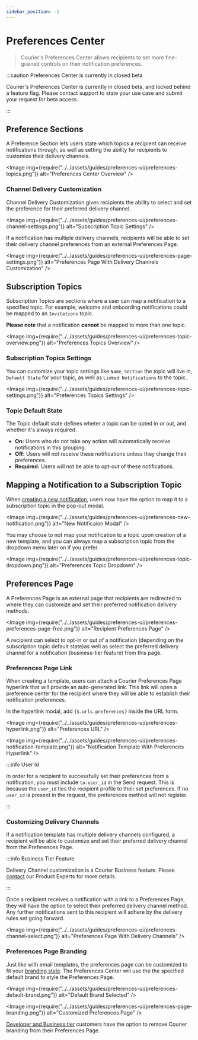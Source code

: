```yaml
---
sidebar_position: -1
---
```



# Preferences Center

> Courier's Preferences Center allows recipients to set more fine-grained controls on their notification preferences.

:::caution Preferences Center is currently in closed beta

Courier's Preferences Center is currently in closed beta, and locked behind a feature flag. Please contact support to state your use case and submit your request for beta access.

:::

## Preference Sections

A Preference Section lets users state which topics a recipient can receive notifications through, as well as setting the ability for recipients to customize their delivery channels.

<Image img={require("../../assets/guides/preferences-ui/preferences-topics.png")} alt="Preferences Center Overview" />

### Channel Delivery Customization

Channel Delivery Customization gives recipients the ability to select and set the preference for their preferred delivery channel.

<Image img={require("../../assets/guides/preferences-ui/preferences-channel-settings.png")} alt="Subscription Topic Settings" />

If a notification has multiple delivery channels, recipients will be able to set their delivery channel preferences from an external Preferences Page.

<Image img={require("../../assets/guides/preferences-ui/preferences-page-settings.png")} alt="Preferences Page With Delivery Channels Customization" />

## Subscription Topics

Subscription Topics are sections where a user can map a notification to a specified topic. For example, welcome and onboarding notifications could be mapped to an `Invitations` topic.

**Please note** that a notification **cannot** be mapped to more than one topic.

<Image img={require("../../assets/guides/preferences-ui/preferences-topic-overview.png")} alt="Preferences Topics Overview" />

### Subscription Topics Settings

You can customize your topic settings like `Name`, `Section` the topic will live in, `Default State` for your topic, as well as `Linked Notifications` to the topic.

<Image img={require("../../assets/guides/preferences-ui/preferences-topic-settings.png")} alt="Preferences Topics Settings" />

### Topic Default State

The Topic default state defines wheter a topic can be opted in or out, and whether it's always required.

- **On:** Users who do not take any action will automatically receive notifications in this grouping.
- **Off:** Users will not receive these notifications unless they change their preferences.
- **Required:** Users will not be able to opt-out of these notifications.

## Mapping a Notification to a Subscription Topic

When [creating a new notification](../../courier-designer/notification-designer/design-a-notification.mdx), users now have the option to map it to a subscription topic in the pop-out modal. 

<Image img={require("../../assets/guides/preferences-ui/preferences-new-notification.png")} alt="New Notificaion Modal" />

You may choose to not map your notification to a topic upon creation of a new template, and you can always map a subscription topic from the dropdown menu later on if you prefer.

<Image img={require("../../assets/guides/preferences-ui/preferences-topic-dropdown.png")} alt="Preferences Topic Dropdown" />

## Preferences Page

A Preferences Page is an external page that recipients are redirected to where they can customize and set their preferred notification delivery methods.

<Image img={require("../../assets/guides/preferences-ui/preferences-preferences-page-free.png")} alt="Recipient Preferences Page" />

A recipient can select to opt-in or out of a notification (depending on the subscription topic default state)as well as select the preferred delivery channel for a notification (business-tier feature) from this page.

### Preferences Page Link

When creating a template, users can attach a Courier Preferences Page hyperlink that will provide an auto-generated link. This link will open a preference center for the recipient where they will be able to establish their notification preferences.

In the hyperlink modal, add `{$.urls.preferences}` inside the URL form.

<Image img={require("../../assets/guides/preferences-ui/preferences-hyperlink.png")} alt="Preferences URL" />

<Image img={require("../../assets/guides/preferences-ui/preferences-notification-template.png")} alt="Notification Template With Preferences Hyperlink" />

:::info User Id

In order for a recipient to successfully set their preferences from a notification, you must include `to.user_id` in the Send request. This is because the `user_id` ties the recipient profile to their set preferences. If no `user_id` is present in the request, the preferences method will not register.

:::

### Customizing Delivery Channels

If a notification template has multiple delivery channels configured, a recipient will be able to customize and set their preferred delivery channel from the Preferences Page.

:::info Business Tier Feature

Delivery Channel customization is a Courier Business feature. Please [contact](https://www.courier.com/request-demo/) our Product Experts for more details.

:::

Once a recipient receives a notification with a link to a Preferences Page, they will have the option to select their preferred delivery channel method. Any further notifications sent to this recipient will adhere by the delivery rules set going forward.

<Image img={require("../../assets/guides/preferences-ui/preferences-channel-select.png")} alt="Preferences Page With Delivery Channels" />

### Preferences Page Branding

Just like with email templates, the preferences page can be customized to fit your [branding style](../../courier-designer/brands/customize-default-brand.mdx). The Preferences Center will use the the specified default brand to style the Preferences Page.

<Image img={require("../../assets/guides/preferences-ui/preferences-default-brand.png")} alt="Default Brand Selected" />

<Image img={require("../../assets/guides/preferences-ui/preferences-page-branding.png")} alt="Customized Preferences Page" />

[Developer and Business tier](https://www.courier.com/pricing/) customers have the option to remove Courier branding from their Preferences Page.